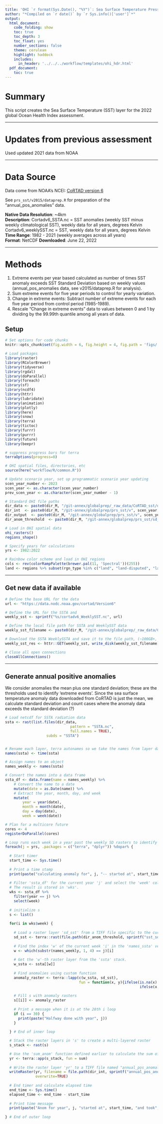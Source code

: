 ```yaml
---
title: 'OHI `r format(Sys.Date(), "%Y")`: Sea Surface Temperature Pressure Layer'
author: "*Compiled on `r date()` by `r Sys.info()['user']`*"
output: 
  html_document:
    code_folding: show
    toc: true
    toc_depth: 3
    toc_float: yes
    number_sections: false
    theme: cerulean
    highlight: haddock
    includes: 
      in_header: '../../../workflow/templates/ohi_hdr.html'
  pdf_document:
    toc: true
---
```


# Summary

This script creates the Sea Surface Temperature (SST) layer for the 2022 global Ocean Health Index assessment.

------------------------------------------------------------------------

# Updates from previous assessment

Used updated 2021 data from NOAA

------------------------------------------------------------------------

# Data Source

Data come from NOAA's NCEI: [CoRTAD version 6](https://www.ncei.noaa.gov/products/coral-reef-temperature-anomaly-database)

See `prs_sst/v2015/dataprep.R` for preparation of the "annual_pos_anomalies" data.

**Native Data Resolution**: \~4km\
**Description**: Cortadv6_SSTA.nc = SST anomalies (weekly SST minus weekly climatological SST), weekly data for all years, degrees Kelvin Cortadv6_weeklySST.nc = SST, weekly data for all years, degrees Kelvin\
**Time Range**: 1982 - 2021 (weekly averages across all years)\
**Format**: NetCDF **Downloaded**: June 22, 2022

------------------------------------------------------------------------

# Methods

1.  Extreme events per year based calculated as number of times SST anomaly exceeds SST Standard Deviation based on weekly values (annual_pos_anomalies data, see v2015/dataprep.R for analysis).
2.  Sum extreme events for five year periods to control for yearly variation.
3.  Change in extreme events: Subtract number of extreme events for each five year period from control period (1985-1989).
4.  Rescale "Change in extreme events" data to values between 0 and 1 by dividing by the 99.99th quantile among all years of data.

## Setup

```r

# Set options for code chunks
knitr::opts_chunk$set(fig.width = 6, fig.height = 4, fig.path = 'figs/', message = FALSE, warning = FALSE)

# Load packages
library(raster)
library(RColorBrewer)
library(tidyverse)
library(rgdal)
library(doParallel)
library(foreach)
library(sf)
library(ncdf4)
library(httr)
library(lubridate)
library(animation)
library(plotly)
library(here)
library(snow)
library(terra)
library(tictoc)
library(furrr)
library(purrr)
library(future)
library(beepr)

# suppress progress bars for terra
terraOptions(progress=0)

# OHI spatial files, directories, etc
source(here("workflow/R/common.R"))

# Update scenario year, set up programmatic scenario year updating
scen_year_number <- 2023
scen_year <- as.character(scen_year_number)
prev_scen_year <- as.character(scen_year_number - 1)

# Standard OHI file paths
dir_data <- paste0(dir_M, "/git-annex/globalprep/_raw_data/CoRTAD_sst/d", scen_year)
dir_int  <- paste0(dir_M, "/git-annex/globalprep/prs_sst/v", scen_year, "/int")
dir_output  <- paste0(dir_M, "/git-annex/globalprep/prs_sst/v", scen_year, "/output")
dir_anom_threshold  <- paste0(dir_M, "/git-annex/globalprep/prs_sst/sd_mean_30yr_rasters")

# Load in OHI spatial data
ohi_rasters()
regions_shape()

# Specify years for calculations
yrs <- 1982:2022

# Rainbow color scheme and load in OHI regions
cols <- rev(colorRampPalette(brewer.pal(11, 'Spectral'))(255)) 
land <- regions %>% subset(rgn_type %in% c("land", "land-disputed", "land-noeez"))

```

------------------------------------------------------------------------

## Get new data if available

```r

# Define the base URL for the data
url <- "https://data.nodc.noaa.gov/cortad/Version6"

# Define the URL for the SSTA and 
weekly_sst <- sprintf("%s/cortadv6_WeeklySST.nc", url)

# Define the local file path for SSTA and WeeklySST data
weekly_sst_filename <- paste0(dir_M, "/git-annex/globalprep/_raw_data/CoRTAD_sst/d", scen_year, "/cortadv6_WeeklySST.nc")

# Download the SSTA WeeklySSTA and save it to the file path, (~100GB+, ~30GB+)
weekly_sst_res <- httr::GET(weekly_sst, write_disk(weekly_sst_filename))

# Close all open connections
closeAllConnections()

```

------------------------------------------------------------------------

## Generate annual positive anomalies

We consider anomalies the mean plus one standard deviation; these are the thresholds used to identify 'extreme events'. Since the sea surface temperature anomaly data downloaded from CoRTAD is just the mean, we calculate standard deviation and count cases where the anomaly data exceeds the standard deviation (?)

```r

# Load netcdf for SSTA radiation data
ssta <- rast(list.files(dir_data, 
                              pattern = "SSTA.nc", 
                              full.names = TRUE), 
                   subds = "SSTA")


# Rename each layer, terra autonames so we take the names from layer dates
names(ssta) <- time(ssta)

# Assign names to an object
names_weekly <- names(ssta)

# Convert the names into a data frame
ssta_df <- data.frame(name = names_weekly) %>%
    # Convert the name to a date
    mutate(date = as.Date(name)) %>%
    # Extract the year, month, day, and week
    mutate(
        year = year(date),
        month = month(date),
        day = day(date),
        week = week(date))

```

```r
# Plan for a multicore future
cores <- 4
registerDoParallel(cores)

# Loop runs each week in a year past the weekly SD rasters to identify and sum anomalies
foreach(j = yrs, .packages = c("terra", "dplyr")) %dopar% {
  
  # Start timer
  start_time <- Sys.time()
  
  # Print a time stamp
  print(paste("calculating anomaly for", j, "-- started at", start_time))
  
  # Filter 'ssta_df' for the current year 'j' and select the 'week' column. 
  # The result is stored in 'wks'.
  wks <- ssta_df %>% 
    filter(year == j) %>% 
    select(week)
  
  # initialize s
  s <- list()
  
  for(i in wks$week) {
    
    # Load a raster layer 'sd_sst' from a TIFF file specific to the current week 'i'.
    sd_sst <- terra::rast(file.path(dir_anom_threshold, sprintf("sst_sd_week_%s.tif", i)))
    
    # Find the index 'w' of the current week 'i' in the 'names_ssta' vector for the current year 'j'.
    w <- which(substr(names_weekly, 1, 4) == j)[i]
    
    # Get the 'w'-th raster layer from the 'ssta' stack.
    w_ssta <- ssta[[w]]
    
    # Find anomalies using custom function
    anomaly_raster <- terra::lapp(c(w_ssta, sd_sst),
                                  fun = function(x, y){ifelse(is.na(x) | is.na(y), 0,
                                                              ifelse(x > y, 1, 0))})
    
    # Fill s with anomaly rasters
    s[[i]] <- anomaly_raster
    
    # Print a message when it is at the 28th i loop
    if (i == 30) {
      print(paste("Halfway done with year", j))
    }
    
  } # End of inner loop

  # Stack the raster layers in 's' to create a multi-layered raster
  s_stack <- rast(s)

  # Use the 'sum_anom' function defined earlier to calculate the sum of the raster stack 's'.
  yr <- terra::app(s_stack, fun = sum)
  
  # Write the raster layer 'yr' to a TIFF file named "annual_pos_anomalies_sd_<year>.tif".
  writeRaster(yr, filename = file.path(dir_int, sprintf("annual_pos_anomalies_sd_%s.tif", j)),
              overwrite=TRUE)
  
  # End timer and calculate elapsed time
  end_time <- Sys.time()
  elapsed_time <- end_time - start_time
  
  # Print time message
  print(paste("Anom for year", j, "started at", start_time, "and took", elapsed_time, "minutes to complete"))
  
} # End of outer loop

```
